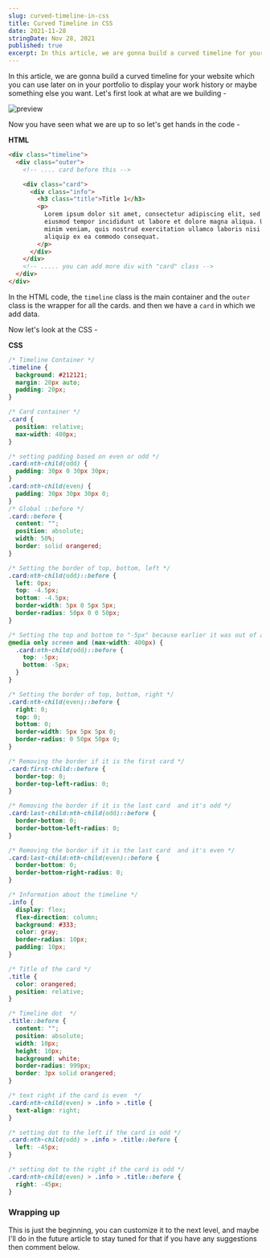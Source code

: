 ```yaml
---
slug: curved-timeline-in-css
title: Curved Timeline in CSS
date: 2021-11-28
stringDate: Nov 28, 2021
published: true
excerpt: In this article, we are gonna build a curved timeline for your website which you can use later on in your portfolio to display your work history or maybe something else you want.
---
```


In this article, we are gonna build a curved timeline for your website which you can use later on in your portfolio to display your work history or maybe something else you want. Let's first look at what are we building -

![preview](https://i.imgur.com/4PocJpY.gif)

Now you have seen what we are up to so let's get hands in the code -

**HTML**

```html
<div class="timeline">
  <div class="outer">
    <!-- .... card before this -->

    <div class="card">
      <div class="info">
        <h3 class="title">Title 1</h3>
        <p>
          Lorem ipsum dolor sit amet, consectetur adipiscing elit, sed do
          eiusmod tempor incididunt ut labore et dolore magna aliqua. Ut enim ad
          minim veniam, quis nostrud exercitation ullamco laboris nisi ut
          aliquip ex ea commodo consequat.
        </p>
      </div>
    </div>
    <!-- ..... you can add more div with "card" class -->
  </div>
</div>
```

In the HTML code, the `timeline` class is the main container and the `outer` class is the wrapper for all the cards. and then we have a `card` in which we add data.

Now let's look at the CSS -

**CSS**

```css
/* Timeline Container */
.timeline {
  background: #212121;
  margin: 20px auto;
  padding: 20px;
}

/* Card container */
.card {
  position: relative;
  max-width: 400px;
}

/* setting padding based on even or odd */
.card:nth-child(odd) {
  padding: 30px 0 30px 30px;
}
.card:nth-child(even) {
  padding: 30px 30px 30px 0;
}
/* Global ::before */
.card::before {
  content: "";
  position: absolute;
  width: 50%;
  border: solid orangered;
}

/* Setting the border of top, bottom, left */
.card:nth-child(odd)::before {
  left: 0px;
  top: -4.5px;
  bottom: -4.5px;
  border-width: 5px 0 5px 5px;
  border-radius: 50px 0 0 50px;
}

/* Setting the top and bottom to "-5px" because earlier it was out of a pixel in mobile devices */
@media only screen and (max-width: 400px) {
  .card:nth-child(odd)::before {
    top: -5px;
    bottom: -5px;
  }
}

/* Setting the border of top, bottom, right */
.card:nth-child(even)::before {
  right: 0;
  top: 0;
  bottom: 0;
  border-width: 5px 5px 5px 0;
  border-radius: 0 50px 50px 0;
}

/* Removing the border if it is the first card */
.card:first-child::before {
  border-top: 0;
  border-top-left-radius: 0;
}

/* Removing the border if it is the last card  and it's odd */
.card:last-child:nth-child(odd)::before {
  border-bottom: 0;
  border-bottom-left-radius: 0;
}

/* Removing the border if it is the last card  and it's even */
.card:last-child:nth-child(even)::before {
  border-bottom: 0;
  border-bottom-right-radius: 0;
}

/* Information about the timeline */
.info {
  display: flex;
  flex-direction: column;
  background: #333;
  color: gray;
  border-radius: 10px;
  padding: 10px;
}

/* Title of the card */
.title {
  color: orangered;
  position: relative;
}

/* Timeline dot  */
.title::before {
  content: "";
  position: absolute;
  width: 10px;
  height: 10px;
  background: white;
  border-radius: 999px;
  border: 3px solid orangered;
}

/* text right if the card is even  */
.card:nth-child(even) > .info > .title {
  text-align: right;
}

/* setting dot to the left if the card is odd */
.card:nth-child(odd) > .info > .title::before {
  left: -45px;
}

/* setting dot to the right if the card is odd */
.card:nth-child(even) > .info > .title::before {
  right: -45px;
}
```

<Codepen id="vYJaLvm" />

### Wrapping up

This is just the beginning, you can customize it to the next level, and maybe I'll do in the future article to stay tuned for that if you have any suggestions then comment below.
